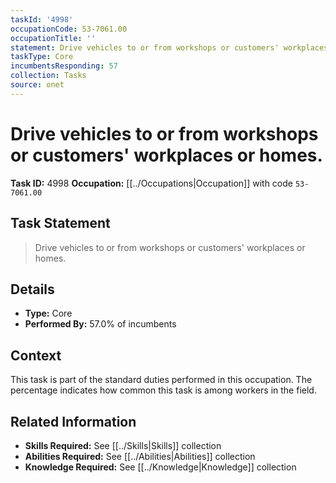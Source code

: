 ```yaml
---
taskId: '4998'
occupationCode: 53-7061.00
occupationTitle: ''
statement: Drive vehicles to or from workshops or customers' workplaces or homes.
taskType: Core
incumbentsResponding: 57
collection: Tasks
source: onet
---
```

# Drive vehicles to or from workshops or customers' workplaces or homes.

**Task ID:** 4998
**Occupation:** [[../Occupations|Occupation]] with code `53-7061.00`

## Task Statement

> Drive vehicles to or from workshops or customers' workplaces or homes.

## Details

- **Type:** Core
- **Performed By:** 57.0% of incumbents

## Context

This task is part of the standard duties performed in this occupation. The percentage indicates how common this task is among workers in the field.

## Related Information

- **Skills Required:** See [[../Skills|Skills]] collection
- **Abilities Required:** See [[../Abilities|Abilities]] collection
- **Knowledge Required:** See [[../Knowledge|Knowledge]] collection
